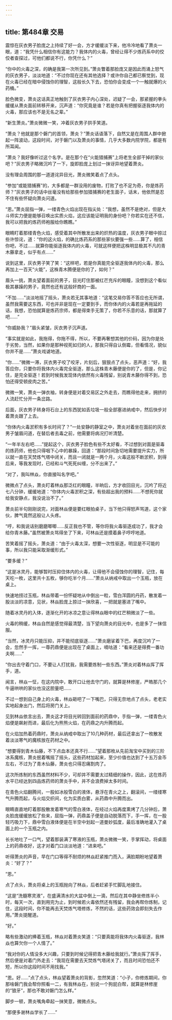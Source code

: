 ```yaml
---
---
---
```

title: 第484章 交易
---



震惊在灰衣男子脸庞之上持续了好一会，方才缓缓淡下来，他冷冷地看了萧炎一眼，道：“我凭什么相信你有这能力？我体内的火毒，曾经让得不少炼药系中的佼佼者查探过，可他们都说不行，你凭什么？”

“你中的火毒之深，的确是我第一次所见到。”萧炎瞥着那脸庞又是因此而涌上怒气的灰衣男子，淡淡地道：“不过你现在还有其他选择？或许你自己都已察觉到，现在火毒已经在暗中侵蚀你的理智，这般长久下去，恐怕你会变成一个一触就爆的火药桶。”

脸色微变，萧炎这话真正地触到了灰衣男子内心深处，迟疑了一会，那紧握的拳头缓缓从萧炎面前转移开来，沉声道：“你究竟是谁？若是你真有把握驱逐我体内的火毒，那应该也不是无名之辈。”

“新生萧炎。”萧炎微微一笑，冲着灰衣男子拱手笑道。

“萧炎？他就是那个磐门的首领，萧炎？”萧炎话语落下，自然又是在周围人群中掀起一阵波动，这段时间，对于磐门以及萧炎的事情，几乎大多数内院学院，都是有所耳闻。

“萧炎？我好像听过这个名字。是在那个在“火能猎捕赛”上将老生全部干掉的家伙吧？”灰衣男子略微沉吟了一下，旋即脸庞上划过一抹讶异地望着萧炎。

没有理会周围的那一道道诧异目光，萧炎微笑着点了点头。

“参加“或能猎捕赛”的，大多都是一群没用的废物，打败了也不足为奇，你是炼药师？”灰衣男子的话中丝毫没有给那些参加猎捕赛的老生面子，话末，他依然是忍不住有些怀疑向萧炎问道。

“恩。”萧炎屈指一弹，一缕青色火焰出现在指尖处：“我想，虽然不是绝对，但是大斗师实力便是能够召唤出实质火焰，这应该能证明我的身份吧？你若实在还不信，我可以把我的炼药师袍服给你瞧瞧。”

眼睛盯着那缕青色火焰，感受着其中所散发出来的炽热的温度，灰衣男子眼中掠过些许惊诧，道：“你的这火焰，的确比炼药系的那些家伙要强一些……算了，相信你吧，不过……就算你能驱逐我体内的火毒，可就这样便把这株明显极其不凡的青木藤拿走，似乎有点……”

说到这里，灰衣男子笑了笑：“这样吧，若是你真能完全驱逐我体内的火毒，那么再加上一百天“火能”，这株青木腾便是你的了，如何？”

眉头一挑，萧炎望着面前的男子，目光盯住那被红芒充斥的眼瞳，没想到这个看似极其暴躁的男子，竟然也还有这般奸商的一面。

“不加……”淡淡地摇了摇头，萧炎若无其事地道：“这笔交易你答不答应也无所谓，虽然我需要这东西，可也并非是现在一定要到手，而你体内的火毒若是再拖延的话，我想，恐怕就算是炼药宗师，都是得束手无策了，你若不乐意的话，那就算了吧……”

“你威胁我？”眉头紧皱，灰衣男子沉声道。

“事实就是如此，我拖得，你拖不得，所以，不要再奢想其他的价码，因为你是处于劣势，当然，如果你是那种视死如归的人，那我只得自认倒霉，但看情况，貌似你并不是……”萧炎戏谑地道。

“你……”微微一滞，灰衣男子咬了咬牙，片刻后，狠狠点了点头，恶声道：“好，我答应你，只要你将我体内火毒完全驱逐，那么这株青木藤便是你的了，但是，你记住，是完全驱逐！若到时候我发现体内依然有火毒残留，别说青木藤你得不到，恐怕还得受顿皮肉之苦。”

微微一笑，萧炎一弹衣袖，转身便是对着交易区之外走去，而瞧得他走来，拥挤的人流赶忙分开一条岔路。

后面，灰衣男子转身将石台上的东西犹如丢垃圾一般全部塞进纳戒中，然后快步对着萧炎跟了上去。

“你体内火毒淤积有多长时间了？”一处安静的静室之中，萧炎对着坐在面前的灰衣男子皱眉问道，在替后者去毒之前，他需要将病况打听清楚。

“一年半左右吧……”提起这个，灰衣男子脸色有些不太好看，不过想到对面是驱毒的炼药师，他也只得咽下心中的暴躁，回道：“那段时间急切地需要提升实力，所以就一直在天焚炼气塔中闭关，而且一闭就是一两个月，火毒这般不断淤积，到得后来，等我发现时，已经和斗气死死纠缠，分不出来了。”

“对了，我叫林焱，你直接叫名字吧。”

微微点了点头，萧炎盯着林焱那泛红的眼瞳，半晌后，方才收回目光，沉吟了将近七八分钟，缓缓地道：“你体内火毒淤积之深，有些超出我的预料……不想死你就给我安静点，我没说治不了。”

萧炎前半句刚刚说完，对面林焱便是要红眼拍桌子，当下他只得怒声骂道，这个家伙，脾气竟然这般让人头疼。

“哼，和我说话别磨磨唧唧……反正我也不管，等你将我火毒驱逐成功了，我才会给你青木藤。”虽然被萧炎骂得坐了下来，可林焱还是摸着鼻子哼哼地道。

苦笑着摇了摇头，萧炎道：“由于火毒太深，想要一次性驱逐，明显是不可能的事，所以我只能采取渐缓形式。”

“要多缓？”

“这是冰灵丹，能够暂时压抑住体内的火毒，让得他不会侵蚀你的理智，记住，每天吃一枚，这里共十五枚，够你吃半个月……”萧炎从纳戒中取出一个玉瓶，放在桌上。

快速地捞过玉瓶，林焱带着一份怀疑地从中倒出一粒，雪白浑圆的丹药，散发着一股淡淡的凉意，见状，林焱脸庞上掠过一抹欣喜，一把就是塞进了嘴中。

随着冰灵丹的入体，逐渐化开的冰凉之意让得林焱眼中的红芒稍微淡了一些。

火毒的稍缓，林焱自然是感觉得最清楚，当下望向萧炎的目光中，也是多了一抹信服。

“当然，冰灵丹只能压抑，并不能彻底驱逐……”萧炎磨挲着下巴，再度沉吟了一会，忽然手一挥，一尊药鼎便是出现在了桌面上，嘀咕道：“看来还是得费一番功夫啊……”

“你出去守着门口，不要让人打扰我，我需要炼制一些东西。”萧炎对着林焱挥了挥手，道。

闻言，林焱一怔，在这内院中，敢开口让他去守门的，就算是林修崖，严皓那几个牛逼哄哄的家伙也没这胆量吧……

不过一想到自己身上的火毒，林焱砸吧了一下嘴巴，只得无奈地点了点头，老老实实地起身出门，然后将房门关上。

见到林焱依言出去，萧炎这才将目光转回到面前的药鼎中，手指一弹，一缕青色火焰便是飙射而进，最后化为熊熊火焰，在药鼎之内升腾而起。

在火焰加热着药鼎时，萧炎从纳戒中取出了10几种药材，最后还拿出了一枚散发着淡淡寒气的魔核放在药材之中。

“想要得到青木仙藤，不下点血本还真不行……”望着那枚从先前淘宝中买到的三阶冰系魔核，萧炎抿着嘴摇了摇头，这些药材加起来，至少价值也达到了十五万金币左右，不过为了青木仙藤，萧炎也只得忍痛割肉了。

这次所炼制的东西虽然材料不少，可却并不需要太过精细的操作，因此，这在炼药水平已经达到四品炼药师的萧炎手中，并不会浪费掉太多时间。

在青色火焰翻腾间，一股如冰般雪白的液体，悬浮在青火之上，翻滚间，一缕缕寒气升腾而起，与火焰交织间，化为实质白雾，从药鼎中升腾而出。

眼睛直直地盯着那股散发着寒气的雪白液体，在经过火焰再度熏烤了几分钟后，萧炎脸庞缓缓放松了些来，屈指一弹，药鼎盖子便是自动脱落而下，手一挥，在一股轻巧吸力下，鼎中雪白液体便是在半空中划起一道曼妙弧度，最后准确地灌入了桌面上的一个玉瓶之内。

长长地吐了一口气，望着那装满了寒液的玉瓶，萧炎微微一笑，手掌挥动，将桌面上的药鼎收好，这才对着门口淡淡地道：“进来吧。”

听得萧炎的声音，早在门口等得不耐烦的林焱赶紧推门而入，满脸期盼地望着萧炎：“好了？”

“恩。”

点了点头，萧炎将桌上的玉瓶抛向了林焱，后者赶紧手忙脚乱地接住。

“这是“洗髓寒灵液”，在盛满清水的大盆中倒上一滴，然后在其中静坐修炼半小时，每天一次，直到用完为止，到时候若火毒依然还有残留，我会再帮你炼制，记住，这段时间，你不能再去天焚炼气塔修炼，不然的话，这些药效会即刻失去作用。”萧炎提醒道。

“好。”

略有些激动的捧着玉瓶，林焱对着萧炎笑道：“只要真能将我体内火毒驱逐，我林焱也算欠你一个人情了。”

“我对你的人情没多大兴趣，只要到时候记得把青木藤给我就行。”萧炎挥了挥手，然后便是对着门外走去：“我现在需要去天焚炼气塔闭关了，而且时间恐怕还不短，所以你这段时间不用找我。”

“恩。好……”点了点头，林焱望着萧炎的背影，忽然笑道：“小子，你修炼期间，你那啥磐门我会帮你照看一二，有我林焱在，别说一个狗屁白帮，就算是林修崖的“狼牙”，那也不敢对磐门怎么样。”

脚步一顿，萧炎嘴角牵起一抹笑意，微微点头。

“那便多谢林焱学长了……”